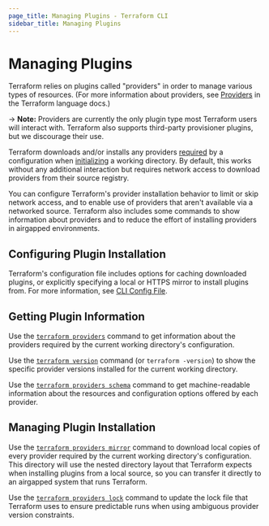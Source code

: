 ```yaml
---
page_title: Managing Plugins - Terraform CLI
sidebar_title: Managing Plugins
---
```


# Managing Plugins

Terraform relies on plugins called "providers" in order to manage various types
of resources. (For more information about providers, see
[Providers](/language/providers) in the Terraform
language docs.)

-> **Note:** Providers are currently the only plugin type most Terraform users
will interact with. Terraform also supports third-party provisioner plugins, but
we discourage their use.

Terraform downloads and/or installs any providers
[required](/language/providers/requirements) by a configuration
when [initializing](/cli/init) a working directory. By default,
this works without any additional interaction but requires network access to
download providers from their source registry.

You can configure Terraform's provider installation behavior to limit or skip
network access, and to enable use of providers that aren't available via a
networked source. Terraform also includes some commands to show information
about providers and to reduce the effort of installing providers in airgapped
environments.

## Configuring Plugin Installation

Terraform's configuration file includes options for caching downloaded plugins,
or explicitly specifying a local or HTTPS mirror to install plugins from. For
more information, see [CLI Config File](/cli/config/config-file).

## Getting Plugin Information

Use the [`terraform providers`](/cli/commands/providers) command to get information
about the providers required by the current working directory's configuration.

Use the [`terraform version`](/cli/commands/version) command (or
`terraform -version`) to show the specific provider versions installed for the
current working directory.

Use the [`terraform providers schema`](/cli/commands/providers/schema) command to
get machine-readable information about the resources and configuration options
offered by each provider.

## Managing Plugin Installation

Use the [`terraform providers mirror`](/cli/commands/providers/mirror) command to
download local copies of every provider required by the current working
directory's configuration. This directory will use the nested directory layout
that Terraform expects when installing plugins from a local source, so you can
transfer it directly to an airgapped system that runs Terraform.

Use the [`terraform providers lock`](/cli/commands/providers/lock) command
to update the lock file that Terraform uses to ensure predictable runs when
using ambiguous provider version constraints.
